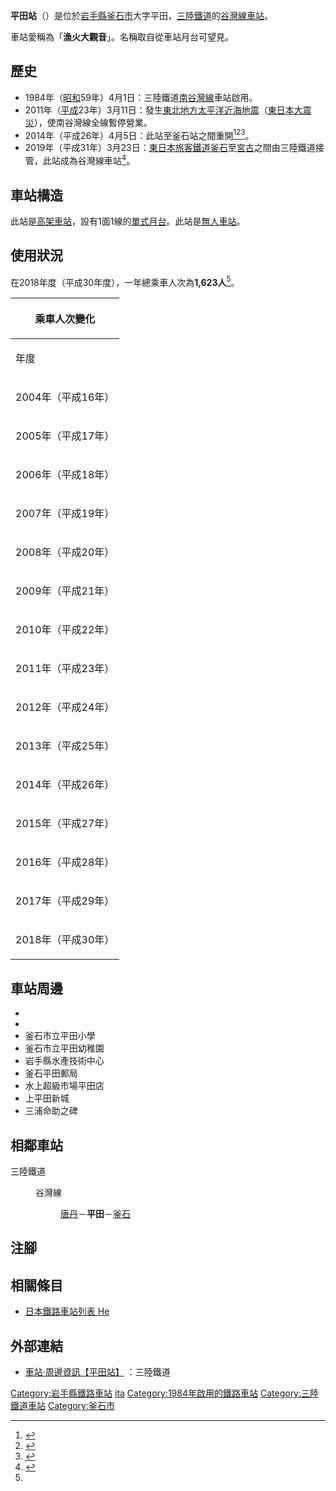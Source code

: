 {{NoteTA|G1=Transport
|T=zh-hans:平田站 (岩手县);zh-hk:平田站 (岩手縣);zh-tw:平田車站 (岩手縣);
|1=zh-hans:平田站;zh-hk:平田站;zh-tw:平田車站;
}}
{{Infobox station
|公司色 = red
|站名 = 平田
|圖片 = Heita_sta.jpg
|圖片說明 = 車站全景（2010年5月）
|日文原名 = 平田
|平假名 = へいた
|羅馬拼音 = HEITA
|副站名 = 
|電報略號 = ヘタ
|所在地 = {{JPN}}[[岩手縣|岩手縣]][[釜石市|釜石市]]大字平田
|座標 = {{coord|39|14|44.36|N|141|53|9.35|E|type:railwaystation_region:JP-24|display=inline,title}}
|車站構造 = [[高架車站|高架車站]]
|月台配置 = 1面1線
|啟用年月日 = 1984年（昭和59年）4月1日
|廢站年月日 = 
|乘客人數 = 4.4
|上下車人次 = 
|統計年度 = 2018
|轉車 = 
|全寬備註 = [[無人車站|無人車站]]
|adjacent = {{Adjacent stations|system=三陸鐵道|line=谷灣線|left=唐丹|right=釜石|note-left=5.4km|note-mid=距離[[盛站|盛]]33.1km|note-right=3.5km}}
}}
'''平田站'''（{{jpn|j=平田駅|hg=へいたえき|rm=Heita eki|f=y}}）是位於[[岩手縣|岩手縣]][[釜石市|釜石市]]大字平田，[[三陸鐵道|三陸鐵道]]的[[谷灣線|谷灣線]][[鐵路車站|車站]]。

車站愛稱為「'''漁火大觀音'''」。名稱取自從車站月台可望見{{Translink|ja|釜石大観音|釜石大觀音}}。

== 歷史 ==
* 1984年（[[昭和|昭和]]59年）4月1日：三陸鐵道[[南谷灣線|南谷灣線]]車站啟用。
* 2011年（[[平成|平成]]23年）3月11日：發生[[2011年日本東北地方太平洋近海地震|東北地方太平洋近海地震]]（[[東日本大震災|東日本大震災]]），使南谷灣線全線暫停營業。
* 2014年（平成26年）4月5日：此站至釜石站之間重開<ref name="tohkai">{{Cite news|date=2012-01-01|url=http://www.tohkaishimpo.com/scripts/index_main.cgi?mode=kiji_zoom&cd=nws7261|title=三陸鉄道南リアス線　26年4月までに全線復旧へ　今年が正念場に|newspaper={{Translink|ja|東海新報}}|accessdate=2012-01-30 |archiveurl=https://web.archive.org/web/20120104080617/http://www.tohkaishimpo.com/scripts/index_main.cgi?mode=kiji_zoom&cd=nws7261 |archivedate=2012-01-04}}</ref><ref name="official">{{Cite web|title=三陸鉄道南リアス線盛～吉浜間運転再開のお知らせ|url=http://www.sanrikutetsudou.com/2013/02/%E4%B8%89%E9%99%B8%E9%89%84%E9%81%93%E5%8D%97%E3%83%AA%E3%82%A2%E3%82%B9%E7%B7%9A%E7%9B%9B%EF%BD%9E%E5%90%89%E6%B5%9C%E9%96%93%E9%81%8B%E8%BB%A2%E5%86%8D%E9%96%8B%E3%81%AE%E3%81%8A%E7%9F%A5%E3%82%89.html|publisher=三陸鉄道|date=2013-02-15|accessdate=2013-02-16 |archiveurl=https://web.archive.org/web/20130302230857/http://www.sanrikutetsudou.com/2013/02/%E4%B8%89%E9%99%B8%E9%89%84%E9%81%93%E5%8D%97%E3%83%AA%E3%82%A2%E3%82%B9%E7%B7%9A%E7%9B%9B%EF%BD%9E%E5%90%89%E6%B5%9C%E9%96%93%E9%81%8B%E8%BB%A2%E5%86%8D%E9%96%8B%E3%81%AE%E3%81%8A%E7%9F%A5%E3%82%89.html |archivedate=2013-03-02|language=ja}}</ref><ref>{{Cite news|date=2014-01-02|url=http://www.iwate-np.co.jp/cgi-bin/topnews.cgi?20140102_2|title=三鉄が4月全線再開　南リアス線5日、北リアス線6日|newspaper={{Translink|ja|岩手日報}}|accessdate=2014-01-11 |archiveurl=https://web.archive.org/web/20140103035922/http://www.iwate-np.co.jp/cgi-bin/topnews.cgi?20140102_2 |archivedate=2014-01-03|language=ja}}</ref>。
* 2019年（平成31年）3月23日：[[東日本旅客鐵道|東日本旅客鐵道]][[釜石站|釜石]]至[[宮古站|宮古]]之間由三陸鐵道接管，此站成為谷灣線車站<ref name="mainichi20190323">{{Cite news |title=三陸鉄道、つながって「リアス線」誕生 津波被災の区間復活 久慈－盛163キロ |newspaper=毎日新聞 |date=2019-03-23 |url=https://mainichi.jp/articles/20190323/k00/00m/040/057000c |publisher=毎日新聞社 |accessdate=2019-03-24 |language=ja |archive-date=2019-03-23 |archive-url=https://web.archive.org/web/20190323173612/https://mainichi.jp/articles/20190323/k00/00m/040/057000c |dead-url=no }}</ref>。

== 車站構造 ==
此站是[[高架車站|高架車站]]，設有1面1線的[[單式月台|單式月台]]。此站是[[無人車站|無人車站]]。

== 使用狀況 ==
在2018年度（平成30年度），一年總乘車人次為'''1,623人'''<ref name="tokei-2018" />。

{| class="wikitable" style="margin: 1em 0.2em; text-align: center; font-size: 100%;"
|- style="background: #ddd;"
!colspan="3"|乘車人次變化
|-
!年度
!總乘車人次
!參考資料
|-
|2004年（平成16年）
|style="text-align:right;"|40,106
|rowspan="3"|<ref name="tokei-2006">{{Cite web |url=https://www.city.kamaishi.iwate.jp/docs/2010042600012/file_contents/2010042600012_www_city_kamaishi_iwate_jp_shisei_joho_tokei_joho_detail___icsFiles_afieldfile_2015_03_13_10.pdf |title=Ⅸ 金融 |accessdate=2020-07-11 |date=2010-04-26 |format=PDF |work=釜石市統計書（平成18年版） |publisher=釜石市 |page=78 |language=ja |archive-date=2020-07-13 |archive-url=https://web.archive.org/web/20200713025804/https://www.city.kamaishi.iwate.jp/docs/2010042600012/file_contents/2010042600012_www_city_kamaishi_iwate_jp_shisei_joho_tokei_joho_detail___icsFiles_afieldfile_2015_03_13_10.pdf |dead-url=no }}</ref>
|-
|2005年（平成17年）
|style="text-align:right;"|41,250
|-
|2006年（平成18年）
|style="text-align:right;"|39,057
|-
|2007年（平成19年）
|style="text-align:right;"|41,434
|rowspan="3"|<ref name="tokei-2009">{{Cite web |url=https://www.city.kamaishi.iwate.jp/docs/2012110200025/file_contents/2012110200025_www_city_kamaishi_iwate_jp_shisei_joho_tokei_joho_detail___icsFiles_afieldfile_2015_03_13_20121102-175822.pdf |title=Ⅹ　運輸・通信 |accessdate=2020-07-11 |date=2012-11-02 |format=PDF |work=釜石市統計書（平成21年版） |publisher=釜石市 |page=83 |language=ja |archive-date=2020-07-13 |archive-url=https://web.archive.org/web/20200713215034/https://www.city.kamaishi.iwate.jp/docs/2012110200025/file_contents/2012110200025_www_city_kamaishi_iwate_jp_shisei_joho_tokei_joho_detail___icsFiles_afieldfile_2015_03_13_20121102-175822.pdf |dead-url=no }}</ref>
|-
|2008年（平成20年）
|style="text-align:right;"|35,822
|-
|2009年（平成21年）
|style="text-align:right;"|9,522
|-
|2010年（平成22年）
|style="text-align:right;"|9,947
|<ref name="tokei-2010">{{Cite web |url=https://www.city.kamaishi.iwate.jp/docs/2012110200018/file_contents/2012110200018_www_city_kamaishi_iwate_jp_shisei_joho_tokei_joho_detail___icsFiles_afieldfile_2015_03_13_20121102-181255.pdf |title=Ⅹ　運輸・通信 |accessdate=2020-07-11 |date=2012-11-02 |format=PDF |work=釜石市統計書（平成22年版） |publisher=釜石市 |page=83 |language=ja |archive-date=2020-07-11 |archive-url=https://web.archive.org/web/20200711174317/https://www.city.kamaishi.iwate.jp/docs/2012110200018/file_contents/2012110200018_www_city_kamaishi_iwate_jp_shisei_joho_tokei_joho_detail___icsFiles_afieldfile_2015_03_13_20121102-181255.pdf |dead-url=no }}</ref>
|-
|2011年（平成23年）
|style="text-align:center;" rowspan="3"|{{縱書|暫停營業}}
|rowspan="3"|
|-
|2012年（平成24年）
|-
|2013年（平成25年）
|-
|2014年（平成26年）
|style="text-align:right;"|1,876
|rowspan="3"|<ref name="tokei-2016">{{Cite web |url=https://www.city.kamaishi.iwate.jp/docs/2018041000031/file_contents/2018041000031_www_city_kamaishi_iwate_jp_shisei_joho_tokei_joho_detail___icsFiles_afieldfile_2018_04_03_unyu.pdf |title=Ⅹ　運輸 |accessdate=2020-07-11 |date=2018-04-10 |format=PDF |work=釜石市統計書（平成28年版） |publisher=釜石市 |page=79 |language=ja |archive-date=2020-07-12 |archive-url=https://web.archive.org/web/20200712034834/https://www.city.kamaishi.iwate.jp/docs/2018041000031/file_contents/2018041000031_www_city_kamaishi_iwate_jp_shisei_joho_tokei_joho_detail___icsFiles_afieldfile_2018_04_03_unyu.pdf |dead-url=no }}</ref>
|-
|2015年（平成27年）
|style="text-align:right;"|2,320
|-
|2016年（平成28年）
|style="text-align:right;"|1,384
|-
|2017年（平成29年）
|style="text-align:right;"|412
|rowspan="2"|<ref name="tokei-2018">{{Cite web |url=https://www.city.kamaishi.iwate.jp/docs/2020040800079/file_contents/10_unnyu.pdf |title=Ⅹ　運輸 |accessdate=2020-07-11 |date=2020-04-13 |format=PDF |work=釜石市統計書（平成30年版） |publisher=釜石市 |page=79 |archive-date=2020-07-11 |archive-url=https://web.archive.org/web/20200711212158/https://www.city.kamaishi.iwate.jp/docs/2020040800079/file_contents/10_unnyu.pdf |dead-url=no }}</ref>
|-
|2018年（平成30年）
|style="text-align:right;"|1,623
|}

== 車站周邊 ==
* {{Translink|ja|国道45号|國道45號}}
* {{Translink|ja|岩手県道249号桜峠平田線|岩手縣道249號櫻峠平田線}}
* 釜石市立平田小學
* 釜石市立平田幼稚園
* 岩手縣水產技術中心
* 釜石平田郵局
* 水上超級市場平田店
* 上平田新城
* 三浦命助之碑

== 相鄰車站 ==
; 三陸鐵道
: {{Color|red|■}}谷灣線
:: [[唐丹站|唐丹]]－'''平田'''－[[釜石站|釜石]]
== 注腳 ==
{{Reflist}}
== 相關條目 ==
* [[日本鐵路車站列表_He|日本鐵路車站列表 He]]
== 外部連結 ==
* [https://www.sanrikutetsudou.com/?p=622 車站·周邊資訊【平田站】] {{Wayback|url=https://www.sanrikutetsudou.com/?p=622 |date=20211212162337 }}{{ja icon}}：三陸鐵道
{{谷灣線}}
{{DEFAULTSORT:Heita}}
[[Category:岩手縣鐵路車站|Category:岩手縣鐵路車站]]
[[Category:日本鐵路車站_He|ita]]
[[Category:1984年啟用的鐵路車站|Category:1984年啟用的鐵路車站]]
[[Category:三陸鐵道車站|Category:三陸鐵道車站]]
[[Category:釜石市|Category:釜石市]]